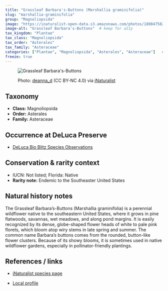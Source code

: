 ```yaml
---
title: "Grassleaf Barbara's-Buttons (Marshallia graminifolia)"
slug: "marshallia-graminifolia"
group: "Magnoliopsida"
image: "https://inaturalist-open-data.s3.amazonaws.com/photos/180847582/large.jpeg"        # keep for thumbnails
image-alt: "Grassleaf Barbara's-Buttons"  # keep for a11y
tax_kingdom: "Plantae"
tax_class: "Magnoliopsida"
tax_order: "Asterales"
tax_family: "Asteraceae"
categories: ["Plantae", "Magnoliopsida", "Asterales", "Asteraceae"]   # these drive the chips + filtering
freeze: true
---
```


<figure class="species-figure">

<img src="https://inaturalist-open-data.s3.amazonaws.com/photos/180847582/large.jpeg" alt="Grassleaf Barbara's-Buttons" class="species-photo"/>

<figcaption class="photo-credit">

Photo: <a href="https://www.inaturalist.org/people/deanna_d">deanna_d</a> (CC BY-NC 4.0) via <a href="https://www.inaturalist.org/observations/107518321">iNaturalist</a>

</figcaption>

</figure>

## Taxonomy

-   **Class:** Magnoliopsida
-   **Order:** Asterales
-   **Family:** Asteraceae

## Occurrence at DeLuca Preserve

-   [DeLuca Bio Blitz Species Observations](https://www.inaturalist.org/observations?project_id=191727&taxon_id=165158&place_id=any&verifiable=any)

## Conservation & rarity context

-   IUCN: Not listed; Florida: Native
-   **Rarity note:** Endemic to the Southeaster United States

## Natural history notes

The Grassleaf Barbara's-Buttons (Marshallia graminifolia) is a perennial wildflower native to the southeastern United States, where it grows in pine flatwoods, savannas, wet meadows, and along pond margins. It is easily recognized by its dense, globe-shaped flower heads of white to pale pink florets, which bloom atop wiry stems in late spring and summer. The common name Barbara’s buttons comes from the rounded, button-like flower clusters. Because of its showy blooms, it is sometimes used in native wildflower gardens, especially in pollinator-friendly plantings.

## References / links

-   [iNaturalist species page](https://www.inaturalist.org/taxa/165158-Marshallia-graminifolia)

-   [Local profile](https://fsus.ncbg.unc.edu/main.php?pg=show-taxon.php&plantname=Marshallia+graminifolia)
